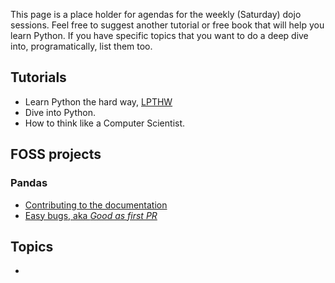 
This page is a place holder for agendas for the weekly (Saturday) dojo sessions. Feel free to suggest another tutorial or free book that will help you learn Python. If you have specific topics that you want to do a deep dive into, programatically, list them too.

== Tutorials ==
* Learn Python the hard way, [http://learnpythonthehardway.org LPTHW]
* Dive into Python.
* How to think like a Computer Scientist.


== FOSS projects ==

=== Pandas ===
* [http://pandas.pydata.org/developers.html#contributing-to-the-documentation Contributing to the documentation]
* [https://github.com/pydata/pandas/issues?labels=Docs%2CGood+as+first+PR&page=1&state=open Easy bugs, aka ''Good as first PR'']


== Topics ==
* <your topic here>




